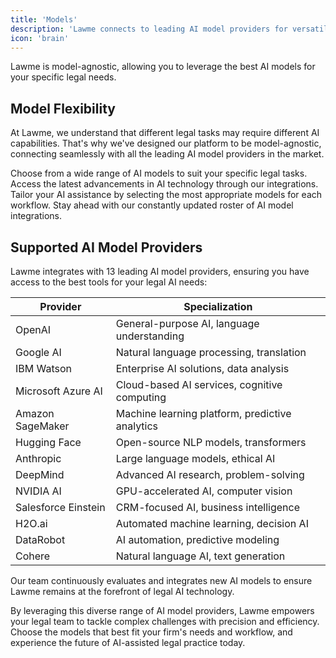 ```yaml
---
title: 'Models'
description: 'Lawme connects to leading AI model providers for versatile legal assistance'
icon: 'brain'
---
```


<Note>
  Lawme is model-agnostic, allowing you to leverage the best AI models for your specific legal needs.
</Note>

## Model Flexibility

At Lawme, we understand that different legal tasks may require different AI capabilities. That's why we've designed our platform to be model-agnostic, connecting seamlessly with all the leading AI model providers in the market.

<CardGroup cols={2}>
  <Card title="Versatility" icon="shuffle">
    Choose from a wide range of AI models to suit your specific legal tasks.
  </Card>
  <Card title="Cutting-Edge AI" icon="rocket">
    Access the latest advancements in AI technology through our integrations.
  </Card>
  <Card title="Customization" icon="sliders">
    Tailor your AI assistance by selecting the most appropriate models for each workflow.
  </Card>
  <Card title="Future-Proof" icon="shield">
    Stay ahead with our constantly updated roster of AI model integrations.
  </Card>
</CardGroup>

## Supported AI Model Providers

Lawme integrates with 13 leading AI model providers, ensuring you have access to the best tools for your legal AI needs:

| Provider | Specialization |
|----------|----------------|
| OpenAI | General-purpose AI, language understanding |
| Google AI | Natural language processing, translation |
| IBM Watson | Enterprise AI solutions, data analysis |
| Microsoft Azure AI | Cloud-based AI services, cognitive computing |
| Amazon SageMaker | Machine learning platform, predictive analytics |
| Hugging Face | Open-source NLP models, transformers |
| Anthropic | Large language models, ethical AI |
| DeepMind | Advanced AI research, problem-solving |
| NVIDIA AI | GPU-accelerated AI, computer vision |
| Salesforce Einstein | CRM-focused AI, business intelligence |
| H2O.ai | Automated machine learning, decision AI |
| DataRobot | AI automation, predictive modeling |
| Cohere | Natural language AI, text generation |

<Tip>
  Our team continuously evaluates and integrates new AI models to ensure Lawme remains at the forefront of legal AI technology.
</Tip>

By leveraging this diverse range of AI model providers, Lawme empowers your legal team to tackle complex challenges with precision and efficiency. Choose the models that best fit your firm's needs and workflow, and experience the future of AI-assisted legal practice today.
